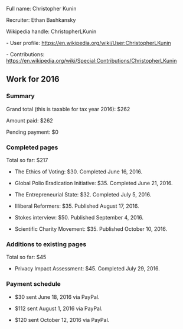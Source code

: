 Full name: Christopher Kunin

Recruiter: Ethan Bashkansky

Wikipedia handle: ChristopherLKunin

- User profile: https://en.wikipedia.org/wiki/User:ChristopherLKunin

- Contributions: https://en.wikipedia.org/wiki/Special:Contributions/ChristopherLKunin

== Work for 2016 ==

=== Summary ===

Grand total (this is taxable for tax year 2016): $262

Amount paid: $262

Pending payment: $0

=== Completed pages ===

Total so far: $217

* The Ethics of Voting: $30. Completed June 16, 2016.

* Global Polio Eradication Initiative: $35. Completed June 21, 2016.

* The Entrepreneurial State: $32. Completed July 5, 2016.

* Illiberal Reformers: $35. Published August 17, 2016.

* Stokes interview: $50. Published September 4, 2016.

* Scientific Charity Movement: $35. Published October 10, 2016.

=== Additions to existing pages ===

Total so far: $45

* Privacy Impact Assessment: $45. Completed July 29, 2016.

=== Payment schedule ===

* $30 sent June 18, 2016 via PayPal.

* $112 sent August 1, 2016 via PayPal.

* $120 sent October 12, 2016 via PayPal.
